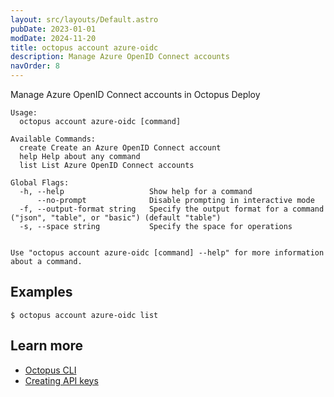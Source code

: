 ```yaml
---
layout: src/layouts/Default.astro
pubDate: 2023-01-01
modDate: 2024-11-20
title: octopus account azure-oidc
description: Manage Azure OpenID Connect accounts
navOrder: 8
---
```


Manage Azure OpenID Connect accounts in Octopus Deploy

```
Usage:
  octopus account azure-oidc [command]

Available Commands:
  create Create an Azure OpenID Connect account
  help Help about any command
  list List Azure OpenID Connect accounts

Global Flags:
  -h, --help                   Show help for a command
      --no-prompt              Disable prompting in interactive mode
  -f, --output-format string   Specify the output format for a command ("json", "table", or "basic") (default "table")
  -s, --space string           Specify the space for operations


Use "octopus account azure-oidc [command] --help" for more information about a command.
```

## Examples

<SamplesInstance />

```
$ octopus account azure-oidc list

```

## Learn more

- [Octopus CLI](/docs/octopus-rest-api/cli)
- [Creating API keys](/docs/octopus-rest-api/how-to-create-an-api-key)